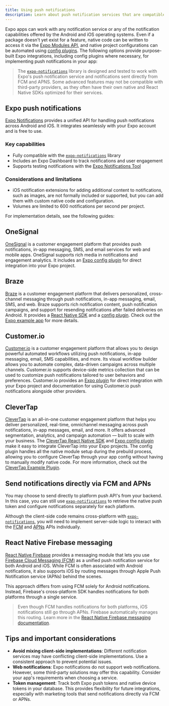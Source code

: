 ```yaml
---
title: Using push notifications
description: Learn about push notification services that are compatible with Expo and React Native apps.
---
```




Expo apps can work with any notification service or any of the notification capabilities offered by the Android and iOS operating systems. Even if a package doesn't yet exist for a feature, native code can be written to access it via the [Expo Modules API](/modules/overview/), and native project configurations can be automated using [config plugins](/config-plugins/introduction/). The following options provide purpose-built Expo integrations, including config plugins where necessary, for implementing push notifications in your app:

> The [`expo-notifications`](/versions/latest/sdk/notifications/) library is designed and tested to work with Expo's push notification service and notifications sent directly from FCM and APNS. Some advanced features may not be compatible with third-party providers, as they often have their own native and React Native SDKs optimized for their services.

## Expo push notifications

[Expo Notifications](/versions/latest/sdk/notifications/) provides a unified API for handling push notifications across Android and iOS. It integrates seamlessly with your Expo account and is free to use.

### Key capabilities

- Fully compatible with the [`expo-notifications`](/versions/latest/sdk/notifications/) library
- Includes an Expo Dashboard to track notifications and user engagement
- Supports testing notifications with the [Expo Notifications Tool](https://expo.dev/notifications)

### Considerations and limitations

- iOS notification extensions for adding additional content to notifications, such as images, are not formally included or supported, but you can add them with custom native code and configuration.
- Volumes are limited to 600 notifications per second per project.

For implementation details, see the following guides:

<BoxLink
  title="Expo push notifications overview"
  description="Learn more about Expo push notifications."
  href="/push-notifications/overview"
  Icon={NotificationBoxIcon}
/>

<BoxLink
  title="Expo Notifications server-side SDK options"
  description="Learn more about sending push notifications using a server."
  href="/push-notifications/sending-notifications/#send-push-notifications-using-a-servers"
  Icon={NotificationBoxIcon}
/>

## OneSignal

[OneSignal](https://onesignal.com/) is a customer engagement platform that provides push notifications, in-app messaging, SMS, and email services for web and mobile apps. OneSignal supports rich media in notifications and engagement analytics. It includes an [Expo config plugin](https://github.com/OneSignal/onesignal-expo-plugin) for direct integration into your Expo project.

<BoxLink
  title="OneSignal Expo SDK Setup"
  description="Follow this guide for a step-by-step setup on how to integrate OneSignal in your Expo project."
  href="https://documentation.onesignal.com/docs/react-native-expo-sdk-setup"
  Icon={BookOpen02Icon}
/>

## Braze

[Braze](https://www.braze.com/) is a customer engagement platform that delivers personalized, cross-channel messaging through push notifications, in-app messaging, email, SMS, and web. Braze supports rich notification content, push notification campaigns, and support for resending notifications after failed deliveries on Android. It provides a [React Native SDK](https://github.com/braze-inc/braze-react-native-sdk) and a [config plugin](https://github.com/braze-inc/braze-expo-plugin/tree/main). Check out the [Expo example app](https://github.com/braze-inc/braze-expo-plugin/tree/main/example) for more details.

<BoxLink
  title="Braze Expo Setup"
  description="Follow this guide for a step-by-step setup on how to integrate Braze in your Expo project."
  href="https://www.braze.com/docs/developer_guide/platforms/react_native/sdk_integration"
  Icon={BookOpen02Icon}
/>

## Customer.io

[Customer.io](http://Customer.io) is a customer engagement platform that allows you to design powerful automated workflows utilizing push notifications, in-app messaging, email, SMS capabilities, and more. Its visual workflow builder allows you to automate complex, data-driven campaigns across multiple channels. Customer.io supports device-side metrics collection that can be used to customize push notifications tailored to user behaviors and preferences. Customer.io provides an [Expo plugin](https://github.com/customerio/customerio-expo-plugin) for direct integration with your Expo project and documentation for using Customer.io push notifications alongside other providers.

<BoxLink
  title="Customer.io Expo Quick Start Guide"
  description="Follow this guide for a step-by-step setup on how to integrate Customer.io in your Expo project."
  href="https://docs.customer.io/sdk/expo/quick-start-guide/"
  Icon={BookOpen02Icon}
/>

## CleverTap

[CleverTap](https://clevertap.com/) is an all-in-one customer engagement platform that helps you deliver personalized, real-time, omnichannel messaging across push notifications, in-app messages, email, and more. It offers advanced segmentation, analytics, and campaign automation &mdash; built to scale with your business. The [CleverTap React Native SDK](https://developer.clevertap.com/docs/react-native) and [Expo config plugin](https://github.com/CleverTap/clevertap-expo-plugin) make it easy to integrate CleverTap into your Expo projects. The config plugin handles all the native module setup during the prebuild process, allowing you to configure CleverTap through your app config without having to manually modify native code. For more information, check out the [CleverTap Example Plugin](https://github.com/CleverTap/clevertap-expo-plugin/tree/main/CTExample).

<BoxLink
  title="CleverTap Expo Plugin Docs"
  description="Follow this guide to set up CleverTap in your Expo or React Native project."
  href="https://developer.clevertap.com/docs/clevertap-expo-plugin"
  Icon={BookOpen02Icon}
/>

## Send notifications directly via FCM and APNs

You may choose to send directly to platform push API's from your backend. In this case, you can still use [`expo-notifications`](/versions/latest/sdk/notifications/) to retrieve the native push token and configure notifications separately for each platform.

Although the client-side code remains cross-platform with [`expo-notifications`](/versions/latest/sdk/notifications/), you will need to implement server-side logic to interact with the [FCM](https://firebase.google.com/docs/cloud-messaging) and [APNs](https://developer.apple.com/documentation/usernotifications) APIs individually.

## React Native Firebase messaging

[React Native Firebase](https://rnfirebase.io/) provides a messaging module that lets you use [Firebase Cloud Messaging (FCM)](https://firebase.google.com/docs/cloud-messaging) as a unified push notification service for both Android and iOS. While FCM is often associated with Android notifications, it also supports iOS by routing messages through Apple Push Notification service (APNs) behind the scenes.

This approach differs from using FCM solely for Android notifications. Instead, Firebase's cross-platform SDK handles notifications for both platforms through a single service.

> Even though FCM handles notifications for both platforms, iOS notifications still go through APNs. Firebase automatically manages this routing. Learn more in the [React Native Firebase messaging documentation](https://rnfirebase.io/messaging/usage).

## Tips and important considerations

- **Avoid mixing client-side implementations**: Different notification services may have conflicting client-side implementations. Use a consistent approach to prevent potential issues.
- **Web notifications**: Expo notifications do not support web notifications. However, some third-party solutions may offer this capability. Consider your app's requirements when choosing a service.
- **Token management**: Track both Expo push tokens and native device tokens in your database. This provides flexibility for future integrations, especially with marketing tools that send notifications directly via FCM or APNs.
